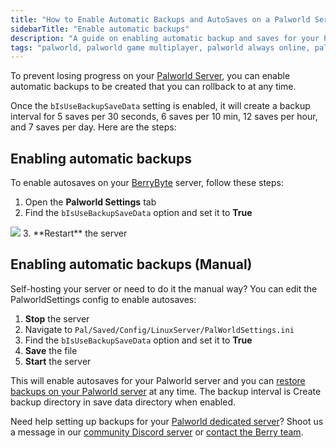 ```yaml
---
title: "How to Enable Automatic Backups and AutoSaves on a Palworld Server"
sidebarTitle: "Enable automatic backups"
description: "A guide on enabling automatic backup and saves for your Palworld server to restore and rollback lost data or progress."
tags: "palworld, palworld game multiplayer, palworld always online, palworld community server, palworld restore backup, automatic backups"
---
```


To prevent losing progress on your [Palworld Server](./), you can enable automatic backups to be created that you can rollback to at any time. 

Once the `bIsUseBackupSaveData` setting is enabled, it will create a backup interval for 5 saves per 30 seconds, 6 saves per 10 min, 12 saves per hour, and 7 saves per day. Here are the steps:

## Enabling automatic backups

To enable autosaves on your [BerryByte](https://berrybyte.net) server, follow these steps:

1. Open the **Palworld Settings** tab
2. Find the `bIsUseBackupSaveData` option and set it to **True**
<Frame>
  <img src="/images/bIsUseBackupSaveData.png" />
</Frame>
3. **Restart** the server 

## Enabling automatic backups (Manual)

Self-hosting your server or need to do it the manual way? You can edit the PalworldSettings config to enable autosaves:

1. **Stop** the server
2. Navigate to `Pal/Saved/Config/LinuxServer/PalWorldSettings.ini`
3. Find the `bIsUseBackupSaveData` option and set it to **True**
4. **Save** the file
5. **Start** the server

This will enable autosaves for your Palworld server and you can [restore backups on your Palworld server](./restore-autosave-backup) at any time. The backup interval is Create backup directory in save data directory when enabled.

Need help setting up backups for your [Palworld dedicated server](https://berrybyte.net/palworld-server-hosting)? Shoot us a message in our
[community Discord server](https://berrybyte.net/discord) or [contact the Berry team](https://berrybyte.net/support).